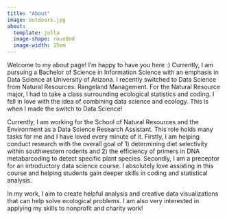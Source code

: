 ```yaml
---
title: "About"
image: outdoors.jpg
about: 
  template: jolla
  image-shape: rounded
  image-width: 15em
---
```


Welcome to my about page! I'm happy to have you here :) Currently, I am pursuing a Bachelor of Science in Information Science with an emphasis in Data Science at University of Arizona. I recently switched to Data Science from Natural Resources: Rangeland Management. For the Natural Resource major, I had to take a class surrounding ecological statistics and coding. I fell in love with the idea of combining data science and ecology. This is when I made the switch to Data Science!

Currently, I am working for the School of Natural Resources and the Environment as a Data Science Research Assistant. This role holds many tasks for me and I have loved every minute of it. Firstly, I am helping conduct research with the overall goal of 1) determining diet selectivity within southwestern rodents and 2) the efficiency of primers in DNA metabarcoding to detect specific plant species. Secondly, I am a preceptor for an introductory data science course. I absolutely love assisting in this course and helping students gain deeper skills in coding and statistical analysis.

In my work, I aim to create helpful analysis and creative data visualizations that can help solve ecological problems. I am also very interested in applying my skills to nonprofit and charity work!

```r

```
